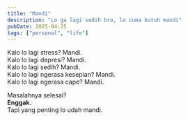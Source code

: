 ```yaml
---
title: "Mandi"
description: "Lo ga lagi sedih bro, lo cuma butuh mandi"
pubDate: 2025-04-25
tags: ["personal", "life"]
---
```


Kalo lo lagi stress? Mandi.\
Kalo lo lagi depresi? Mandi.\
Kalo lo lagi sedih? Mandi.\
Kalo lo lagi ngerasa kesepian? Mandi.\
Kalo lo lagi ngerasa cape? Mandi.

Masalahnya selesai? \
**Enggak.** \
Tapi yang penting lo udah mandi.
